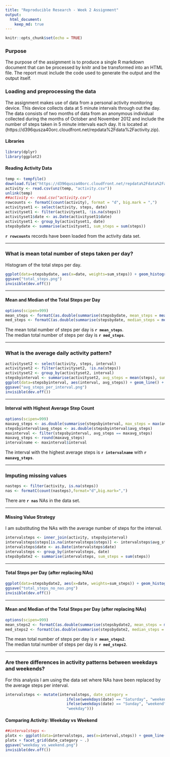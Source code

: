 ---
title: "Reproducible Research - Week 2 Assignment"
output:
  html_document:
    keep_md: true
---
```{r setup, include=FALSE}
knitr::opts_chunk$set(echo = TRUE)
```
### Purpose
The purpose of the assignment is to produce a single R markdown document that can be processed by knitr and be transformed into an HTML file. The report must include the code used to generate the output and the output itself.  


### Loading and preprocessing the data
The assignment makes use of data from a personal activity monitoring device. This device collects data at 5 minute intervals through out the day. The data consists of two months of data from an anonymous individual collected during the months of October and November 2012 and include the number of steps taken in 5 minute intervals each day. It is located at (https://d396qusza40orc.cloudfront.net/repdata%2Fdata%2Factivity.zip).  

#### Libraries
```{r, message=F, warning=F} 
library(dplyr) 
library(ggplot2)
```


#### Reading Activity Data  
```{r message=F, warning=F, readdata}
temp <- tempfile()
download.file("https://d396qusza40orc.cloudfront.net/repdata%2Fdata%2Factivity.zip",temp)
activity <- read.csv(unz(temp, "activity.csv"))
unlink(temp)
##activity <- read.csv("activity.csv")
rowcounts <- formatC(count(activity), format = "d", big.mark = ",")
activityset1 <- select(activity, steps, date)
activityset1 <- filter(activityset1, !is.na(steps))
activityset1$date <- as.Date(activityset1$date)
activityset1 <- group_by(activityset1, date)
stepsbydate <- summarise(activityset1, sum_steps = sum(steps))
```
**`r rowcounts`** records have been loaded from the activity data set. 

***

### What is mean total number of steps taken per day?
 
Histogram of the total steps per day.  
``` {r message=F, warning=F, fig.align='center', plot1}
ggplot(data=stepsbydate, aes(x=date, weights=sum_steps)) + geom_histogram(binwidth=1) + labs(x="Date", y="Total Steps")
ggsave("total_steps.png")
invisible(dev.off())
```

***

#### Mean and Median of the Total Steps per Day  
``` {r data1}
options(scipen=999)
mean_steps <- formatC(as.double(summarise(stepsbydate, mean_steps = mean(sum_steps))),format="d",big.mark=",")
med_steps <- formatC(as.double(summarise(stepsbydate, median_steps = median(sum_steps))),format="d",big.mark=",")
```

The mean total number of steps per day is **`r mean_steps`**.  
The median total number of steps per day is **`r med_steps`**.  

***

### What is the average daily activity pattern?  
  
``` {r message=F, warning=F, fig.align='center', plot2}
activityset2 <- select(activity, steps, interval)
activityset2 <- filter(activityset2, !is.na(steps))
activityset2 <- group_by(activityset2, interval)
stepsbyinterval <- summarise(activityset2, avg_steps = mean(steps), sum_steps = sum(steps))
ggplot(data=stepsbyinterval, aes(interval, avg_steps)) + geom_line() + labs(x="5 Min Interval", y="Avg Steps")
ggsave("avg_steps_per_interval.png")
invisible(dev.off())
```

***

#### Interval with Highest Average Step Count  
``` {r data2}
options(scipen=999)
maxavg_steps <- as.double(summarise(stepsbyinterval, max_steps = max(avg_steps)))
stepsbyinterval$avg_steps <- as.double(stepsbyinterval$avg_steps)
maxinterval <- filter(stepsbyinterval, avg_steps == maxavg_steps)
maxavg_steps <- round(maxavg_steps)
intervalname <- maxinterval$interval
```

The interval with the highest average steps is **`r intervalname`** with **`r maxavg_steps`**.  

***

### Imputing missing values
  
``` {r message=F, warning=F, data3}
nasteps <- filter(activity, is.na(steps))
nas <- formatC(count(nasteps),format="d",big.mark=",")
```

There are **`r nas`** NAs in the data set.  

***

#### Missing Value Strategy 

I am substituting the NAs with the average number of steps for the interval. 
``` {r message=F, warning=F, data4}
intervalsteps <- inner_join(activity, stepsbyinterval) 
intervalsteps$steps[is.na(intervalsteps$steps)] <- intervalsteps$avg_steps[is.na(intervalsteps$steps)]
intervalsteps$date <- as.Date(intervalsteps$date)
intervalsteps <- group_by(intervalsteps, date)
stepsbydate2 <- summarise(intervalsteps, sum_steps = sum(steps))
```

***

#### Total Steps per Day (after replacing NAs) 

``` {r message=F, warning=F, fig.align='center', plot3}
ggplot(data=stepsbydate2, aes(x=date, weights=sum_steps)) + geom_histogram(binwidth=1) + labs(x="Date", y="Total Steps")
ggsave("total_steps_no_nas.png")
invisible(dev.off())
```

***

#### Mean and Median of the Total Steps per Day (after replacing NAs) 
``` {r message=F, warning=F, data5}
options(scipen=999)
mean_steps2 <- formatC(as.double(summarise(stepsbydate2, mean_steps = mean(sum_steps))),format="d",big.mark=",")
med_steps2 <- formatC(as.double(summarise(stepsbydate2, median_steps = median(sum_steps))),format="d",big.mark=",")
```

The mean total number of steps per day is **`r mean_steps2`**.  
The median total number of steps per day is **`r med_steps2`**.  

***

### Are there differences in activity patterns between weekdays and weekends?

For this analysis I am using the data set where NAs have been replaced by the average steps per interval. 
``` {r message=F, warning=F, data6}
intervalsteps <- mutate(intervalsteps, date_category = 
                           ifelse(weekdays(date) == "Saturday", "weekend",
                           ifelse(weekdays(date) == "Sunday", "weekend",                              
                           "weekday")))                                      
```

#### Comparing Activity: Weekday vs Weekend
``` {r message=F, warning=F, fig.align='center', plot4}
##intervalsteps <- 
plotx <- ggplot(data=intervalsteps, aes(x=interval,steps)) + geom_line() + labs(x="5 Min Interval", y="Avg Steps")
plotx + facet_grid(date_category ~ .)
ggsave("weekday_vs_weekend.png")
invisible(dev.off())
```